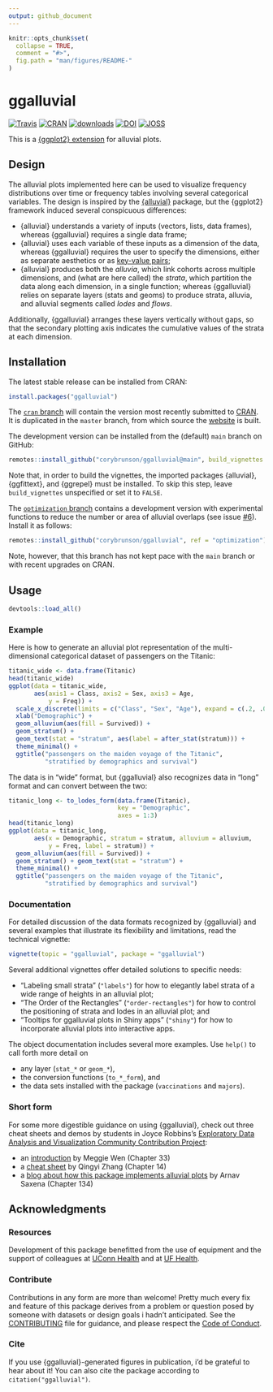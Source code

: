 ```yaml
---
output: github_document
---
```


<!-- README.md is generated from README.rmd. Please edit that file -->

```r
knitr::opts_chunk$set(
  collapse = TRUE,
  comment = "#>",
  fig.path = "man/figures/README-"
)
```

# ggalluvial

[![Travis](https://travis-ci.org/corybrunson/ggalluvial.svg?branch=main)](https://travis-ci.org/corybrunson/ggalluvial)
[![CRAN](http://www.r-pkg.org/badges/version/ggalluvial)](https://cran.r-project.org/package=ggalluvial)
[![downloads](https://cranlogs.r-pkg.org/badges/ggalluvial)](https://cran.r-project.org/package=ggalluvial)
[![DOI](https://zenodo.org/badge/DOI/10.5281/zenodo.3836748.svg)](https://doi.org/10.5281/zenodo.3836748)
[![JOSS](https://joss.theoj.org/papers/10.21105/joss.02017/status.svg)](https://doi.org/10.21105/joss.02017)

This is a [{ggplot2} extension](https://exts.ggplot2.tidyverse.org/) for alluvial plots.

## Design

The alluvial plots implemented here can be used to visualize frequency distributions over time or frequency tables involving several categorical variables. The design is inspired by the [{alluvial}](https://github.com/mbojan/alluvial) package, but the {ggplot2} framework induced several conspicuous differences:

- {alluvial} understands a variety of inputs (vectors, lists, data frames), whereas {ggalluvial} requires a single data frame;
- {alluvial} uses each variable of these inputs as a dimension of the data, whereas {ggalluvial} requires the user to specify the dimensions, either as separate aesthetics or as [key-value pairs](https://tidyr.tidyverse.org/);
- {alluvial} produces both the _alluvia_, which link cohorts across multiple dimensions, and (what are here called) the _strata_, which partition the data along each dimension, in a single function; whereas {ggalluvial} relies on separate layers (stats and geoms) to produce strata, alluvia, and alluvial segments called _lodes_ and _flows_.

Additionally, {ggalluvial} arranges these layers vertically without gaps, so that the secondary plotting axis indicates the cumulative values of the strata at each dimension.

## Installation

The latest stable release can be installed from CRAN:
```r
install.packages("ggalluvial")
```

The [`cran` branch](https://github.com/corybrunson/ggalluvial/tree/cran) will contain the version most recently submitted to [CRAN](https://cran.r-project.org/package=ggalluvial). It is duplicated in the `master` branch, from which source the [website](https://corybrunson.github.io/ggalluvial/) is built.

The development version can be installed from the (default) `main` branch on GitHub:
```r
remotes::install_github("corybrunson/ggalluvial@main", build_vignettes = TRUE)
```
Note that, in order to build the vignettes, the imported packages {alluvial}, {ggfittext}, and {ggrepel} must be installed. To skip this step, leave `build_vignettes` unspecified or set it to `FALSE`.

The
[`optimization` branch](https://github.com/corybrunson/ggalluvial/tree/optimization) contains a development version with experimental functions to reduce the number or area of alluvial overlaps (see issue [#6](https://github.com/corybrunson/ggalluvial/issues/6)). Install it as follows:
```r
remotes::install_github("corybrunson/ggalluvial", ref = "optimization")
```
Note, however, that this branch has not kept pace with the `main` branch or with recent upgrades on CRAN.

## Usage

```r
devtools::load_all()
```

### Example

Here is how to generate an alluvial plot representation of the multi-dimensional categorical dataset of passengers on the Titanic:

```r
titanic_wide <- data.frame(Titanic)
head(titanic_wide)
ggplot(data = titanic_wide,
       aes(axis1 = Class, axis2 = Sex, axis3 = Age,
           y = Freq)) +
  scale_x_discrete(limits = c("Class", "Sex", "Age"), expand = c(.2, .05)) +
  xlab("Demographic") +
  geom_alluvium(aes(fill = Survived)) +
  geom_stratum() +
  geom_text(stat = "stratum", aes(label = after_stat(stratum))) +
  theme_minimal() +
  ggtitle("passengers on the maiden voyage of the Titanic",
          "stratified by demographics and survival")
```

The data is in "wide" format, but {ggalluvial} also recognizes data in "long" format and can convert between the two:

```r
titanic_long <- to_lodes_form(data.frame(Titanic),
                              key = "Demographic",
                              axes = 1:3)
head(titanic_long)
ggplot(data = titanic_long,
       aes(x = Demographic, stratum = stratum, alluvium = alluvium,
           y = Freq, label = stratum)) +
  geom_alluvium(aes(fill = Survived)) +
  geom_stratum() + geom_text(stat = "stratum") +
  theme_minimal() +
  ggtitle("passengers on the maiden voyage of the Titanic",
          "stratified by demographics and survival")
```

### Documentation

For detailed discussion of the data formats recognized by {ggalluvial} and several examples that illustrate its flexibility and limitations, read the technical vignette:

```r
vignette(topic = "ggalluvial", package = "ggalluvial")
```

Several additional vignettes offer detailed solutions to specific needs:

* "Labeling small strata" (`"labels"`) for how to elegantly label strata of a wide range of heights in an alluvial plot;
* "The Order of the Rectangles" (`"order-rectangles"`) for how to control the positioning of strata and lodes in an alluvial plot; and
* "Tooltips for ggalluvial plots in Shiny apps" (`"shiny"`) for how to incorporate alluvial plots into interactive apps.

The object documentation includes several more examples. Use `help()` to call forth more detail on

* any layer (`stat_*` or `geom_*`),
* the conversion functions (`to_*_form`), and
* the data sets installed with the package (`vaccinations` and `majors`).

### Short form

For some more digestible guidance on using {ggalluvial}, check out three cheat sheets and demos by students in Joyce Robbins's [Exploratory Data Analysis and Visualization Community Contribution Project](https://jtr13.github.io/cc21fall2/index.html):

* an [introduction](https://jtr13.github.io/cc21fall2/ggalluvial-cheatsheet.html) by Meggie Wen (Chapter 33)
* a [cheat sheet](https://cheatography.com/seleven/cheat-sheets/ggalluvial/) by Qingyi Zhang (Chapter 14)
* a [blog about how this package implements alluvial plots](https://medium.com/@arnavsaxena96/all-about-alluvial-diagrams-21da1505520b) by Arnav Saxena (Chapter 134)


## Acknowledgments

### Resources

Development of this package benefitted from the use of equipment and the support of colleagues at [UConn Health](https://health.uconn.edu/) and at [UF Health](https://ufhealth.org/).

### Contribute

Contributions in any form are more than welcome! Pretty much every fix and feature of this package derives from a problem or question posed by someone with datasets or design goals i hadn't anticipated. See the [CONTRIBUTING](https://github.com/corybrunson/ggalluvial/blob/main/CONTRIBUTING.md) file for guidance, and please respect the [Code of Conduct](https://github.com/corybrunson/ggalluvial/blob/main/CODE_OF_CONDUCT.md).

### Cite

If you use {ggalluvial}-generated figures in publication, i'd be grateful to hear about it! You can also cite the package according to `citation("ggalluvial")`.
